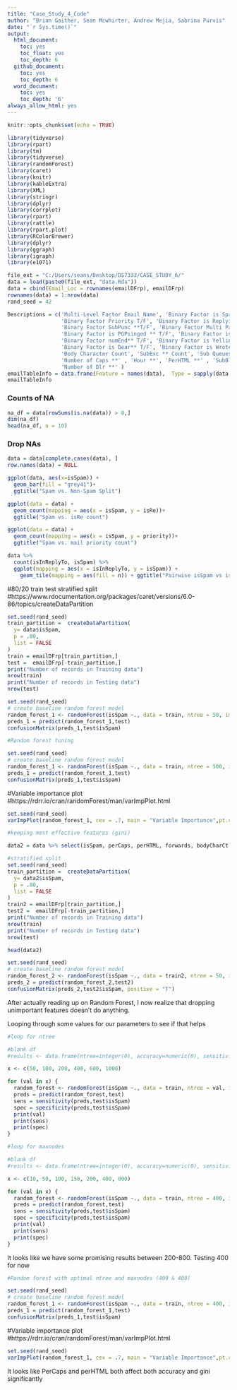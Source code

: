 ```yaml
---
title: "Case_Study_4_Code"
author: "Brian Gaither, Sean Mcwhirter, Andrew Mejia, Sabrina Purvis"
date: "`r Sys.time()`"
output:
  html_document:
    toc: yes
    toc_float: yes
    toc_depth: 6
  github_document:
    toc: yes
    toc_depth: 6
  word_document:
    toc: yes
    toc_depth: '6'
always_allow_html: yes
---
```

```r
knitr::opts_chunk$set(echo = TRUE)
```

```r
library(tidyverse)
library(rpart)
library(tm)
library(tidyverse)
library(randomForest)
library(caret)
library(knitr)
library(kableExtra)
library(XML)
library(stringr)
library(dplyr)
library(corrplot)
library(rpart)
library(rattle)
library(rpart.plot)
library(RColorBrewer)
library(dplyr)
library(ggraph)
library(igraph)
library(e1071)
```

```r
file_ext = "C:/Users/seans/Desktop/DS7333/CASE_STUDY_6/"
data = load(paste0(file_ext, "data.Rda"))
data = cbind(Email_Loc = rownames(emailDFrp), emailDFrp)
rownames(data) = 1:nrow(data) 
rand_seed = 42
```

```r
Descriptions = c('Multi-Level Factor Email Name', 'Binary Factor is Spam T/F', 'Binary Factor isRe ** T/F' , 'Binary Factor has Underscore T/F' , 
                 'Binary Factor Priority T/F', 'Binary Factor is Replying T/F', 'Binary Factor Sorted Received ** T/F', 
                 'Binary Factor SubPunc **T/F', 'Binary Factor Multi Part Text T/F', 'Binary Factor Has Image in Email T/F', 
                 'Binary Factor is PGPsinged ** T/F', 'Binary Factor is SubSpamWords ** T/F', 'Binary Factor No Host ** T/F', 
                 'Binary Factor numEnd** T/F', 'Binary Factor is Yelling T/F', 'Binary Factor is Orignal Message T/F', 
                 'Binary Factor is Dear** T/F', 'Binary Factor is Wrote ** T/F', 'Email Line Count', 
                 'Body Character Count', 'SubExc ** Count', 'Sub Queues ** Count', 'Number of ATT **', 'Number of Receipts **', 
                 'Number of Caps **' , 'Hour **', 'PerHTML **' , 'SubBlanks **', 'Fowards **', 'Average word Length', 
                 'Number of Dlr **' )
emailTableInfo = data.frame(Feature = names(data),  Type = sapply(data, class), row.names = NULL, Descriptions = Descriptions)
emailTableInfo
```
### Counts of NA
```r
na_df = data[rowSums(is.na(data)) > 0,]
dim(na_df)
head(na_df, n = 10)
```

### Drop NAs 
```r
data = data[complete.cases(data), ]
row.names(data) = NULL 
```


```r
ggplot(data, aes(x=isSpam)) +
  geom_bar(fill = "grey41")+
  ggtitle("Spam vs. Non-Spam Split")
```


```r
ggplot(data = data) +
  geom_count(mapping = aes(x = isSpam, y = isRe))+
  ggtitle("Spam vs. isRe count")
```

```r
ggplot(data = data) +
  geom_count(mapping = aes(x = isSpam, y = priority))+
  ggtitle("Spam vs. mail priority count")
```


```r
data %>% 
  count(isInReplyTo, isSpam) %>%  
  ggplot(mapping = aes(x = isInReplyTo, y = isSpam)) +
    geom_tile(mapping = aes(fill = n)) + ggtitle("Pairwise isSpam vs isInReplyTo")
```

#80/20 train test stratified split 
#https://www.rdocumentation.org/packages/caret/versions/6.0-86/topics/createDataPartition
```r

set.seed(rand_seed)
train_partition =  createDataPartition(
  y= data$isSpam,
  p = .80,
  list = FALSE
)
train = emailDFrp[train_partition,]
test =  emailDFrp[-train_partition,]
print("Number of records in Training data")
nrow(train)
print("Number of records in Testing data")
nrow(test)
```
```r
set.seed(rand_seed)
# create baseline random forest model
random_forest_1 <- randomForest(isSpam ~., data = train, ntree = 50, importance=TRUE, na.action = na.roughfix, maxnodes = 10)
preds_1 = predict(random_forest_1,test)
confusionMatrix(preds_1,test$isSpam)
```

```r
#Random forest tuning

set.seed(rand_seed)
# create baseline random forest model
random_forest_1 <- randomForest(isSpam ~., data = train, ntree = 500, importance=TRUE, na.action = na.roughfix, maxnodes = 20)
preds_1 = predict(random_forest_1,test)
confusionMatrix(preds_1,test$isSpam)
```


#Variable importance plot
#https://rdrr.io/cran/randomForest/man/varImpPlot.html
```r
set.seed(rand_seed)
varImpPlot(random_forest_1, cex = .7, main = "Variable Importance",pt.cex = 1,color = 'grey41',frame.plot = FALSE,lcolor = 'black')
```

############################################################################################################################################
############################################################################################################################################
############################################################################################################################################

```r
#keeping most effective features (gini)

data2 = data %>% select(isSpam, perCaps, perHTML, forwards, bodyCharCt, numEnd, numLines, subBlanks, isInReplyTo, isRe, numDlr, subSpamWords, numRec)

#stratified split 
set.seed(rand_seed)
train_partition =  createDataPartition(
  y= data2$isSpam,
  p = .80,
  list = FALSE
)
train2 = emailDFrp[train_partition,]
test2 =  emailDFrp[-train_partition,]
print("Number of records in Training data")
nrow(train)
print("Number of records in Testing data")
nrow(test)

```

```r
head(data2)
```


```r

set.seed(rand_seed)
# create baseline random forest model
random_forest_2 <- randomForest(isSpam ~., data = train2, ntree = 50, importance=TRUE, na.action = na.roughfix, maxnodes = 10)
preds_2 = predict(random_forest_2,test2)
confusionMatrix(preds_2,test2$isSpam, positive = "T")
```

After actually reading up on Random Forest, I now realize that dropping unimportant features doesn't do anything.




Looping through some values for our parameters to see if that helps

```r
#loop for ntree

#blank df
#results <- data.frame(ntree=integer(0), accuracy=numeric(0), sensitivity=numeric(0), specificity=numeric(0))

x <- c(50, 100, 200, 400, 600, 1000)

for (val in x) {
  random_forest <- randomForest(isSpam ~., data = train, ntree = val, importance=TRUE, na.action = na.roughfix, maxnodes = 10)
  preds = predict(random_forest,test)
  sens = sensitivity(preds,test$isSpam)
  spec = specificity(preds,test$isSpam)
  print(val)
  print(sens)
  print(spec)
}

```



```r
#loop for maxnodes

#blank df
#results <- data.frame(ntree=integer(0), accuracy=numeric(0), sensitivity=numeric(0), specificity=numeric(0))

x <- c(10, 50, 100, 150, 200, 400, 800)

for (val in x) {
  random_forest <- randomForest(isSpam ~., data = train, ntree = 400, importance=TRUE, na.action = na.roughfix, maxnodes = val)
  preds = predict(random_forest,test)
  sens = sensitivity(preds,test$isSpam)
  spec = specificity(preds,test$isSpam)
  print(val)
  print(sens)
  print(spec)
}

```

It looks like we have some promising results between 200-800.  Testing 400 for now

```r
#Random forest with optimal ntree and maxnodes (400 & 400)

set.seed(rand_seed)
# create baseline random forest model
random_forest_1 <- randomForest(isSpam ~., data = train, ntree = 400, importance=TRUE, na.action = na.roughfix, maxnodes = 400)
preds_1 = predict(random_forest_1,test)
confusionMatrix(preds_1,test$isSpam)
```

#Variable importance plot
#https://rdrr.io/cran/randomForest/man/varImpPlot.html
```r
set.seed(rand_seed)
varImpPlot(random_forest_1, cex = .7, main = "Variable Importance",pt.cex = 1,color = 'grey41',frame.plot = FALSE,lcolor = 'black')
```

It looks like PerCaps and perHTML both affect both accuracy and gini significantly

